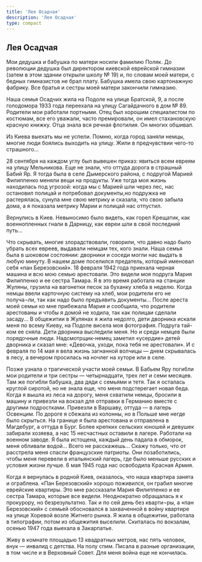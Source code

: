 ```yaml
---
title: 'Лея Осадчая'
description: 'Лея Осадчая'
type: compact
---
```


## Лея Осадчая

Мои дедушка и бабушка по матери носили фамилию Поляк. До революции дедушка был
директором киевской еврейской гимназии (затем в этом здании открыли школу № 19)
и, по словам моей матери, с бедных гимназистов не брал плату. Бабушка имела свою
картонажную фабрику. Все братья и сестры моей матери закончили гимназию.

Наша семья Осадчих жила на Подоле на улице Братской, 9, а после голодомора 1933
года переехала на улицу Сагайдачного в дом № 89. Родители мои работали портными.
Отец был хорошим специалистом по костюмам, все его уважали, часто премировали,
он имел стахановскую красную книжку. Отца знала вся речная флотилия. Он многих
обшивал.

Из Киева выехать мы не успели. Помню, когда город заняли немцы, многие люди
боялись выходить на улицу. Жили в предчувствии чего-то страшного...

28 сентября на каждом углу был вывешен приказ: явиться всем евреям на улицу
Мельникова. Еще не знали, что оттуда дорога в страшный Бабий Яр. Я тогда была в
селе Дымерского района, с подругой Марией Филиппенко меняли вещи на продукты.
Уже тогда моя жизнь находилась под угрозой: когда мы с Марией шли через лес, нас
остановил полицай и потребовал документы,но подружка не растерялась, сунула мне
свою метрику и сказала, что свою забыла дома, а я показала метрику Марии и
полицай нас отпустил.

Вернулись в Киев. Невыносимо было видеть, как горел Крещатик, как военнопленных
гнали в Дарницу, как евреи шли в свой последний путь...

Что скрывать, многие злорадствовали, говорили, что давно надо было убрать всех
евреев, выдавали немцам тех, кого знали. Наша семья была в шоковом состоянии:
дворники и соседи могли нас выдать в любую минуту. В нашем доме поселился
предатель, который именовал себя «пан Березовский». 18 февраля 1942 года
приехала черная машина и всю мою семью арестовали. Это видели моя подруга Мария
Филиппенко и ее сестра Тамара. Я в это время работала на станции Жуляны, грузила
на вагонетки песок за буханку хлеба в неделю. Когда немцы ввели карточную
систему на хлеб, мои родители его не получа¬ли, так как надо было предъявить
документы... После ареста моей семьи ко мне прибежала Мария и сообщила, что
родители арестованы и чтобы я домой не ходила, так как полицаи сделали засаду...
В общежитии в Жулянах я жила недолго, дети дворника искали меня по всему Киеву,
на Подоле висела моя фотография. Подруга тай-ком ее сняла. Дети дворника
выследили меня. Но и среди немцев были порядочные люди. Надсмотрщик-немец
заметил «усердие» детей дворника и сказал мне: «Девочка, уходи, пока тебя не
арестовали». И с февраля по 14 мая я вела жизнь загнанной волчицы — днем
скрывалась в лесу, а вечером просилась на ночлег на хуторе или в селе.

Позже узнала о трагической участи моей семьи. В Бабьем Яру погибли мои родители
и три сестры — четырнадцати, трех лет и семи месяцев. Там же погибли бабушка,
два дяди с семьями и тетя. Так я осталась круглой сиротой, но не знала еще, что
меня подстерегает новая беда. Когда я вышла из леса на дорогу, меня схватили
немцы, бросили в машину и привезли на вокзал для отправки в Германию вместе с
другими подростками. Привезли в Варшаву, оттуда — в лагерь Освенцим. По дороге я
сбежала из колонны, но в Польше мне негде было скрыться. На границе я была
арестована и отправлена в Магдебург, а оттуда в Бург. Более крепких сельских
юношей и девушек забирали хозяева, а нас 15 несчастных оставили в лагере.
Работали на военном заводе. Я была истощена, каждый день падала в обморок, меня
обливали водой... Всего не расскажешь... Скажу только, что от расстрела меня
спасли французские патриоты. Они позаботились, чтобы меня перевели в итальянский
лагерь, где было меньше русских и условия жизни лучше. 6 мая 1945 года нас
освободила Красная Армия.

Когда я вернулась в родной Киев, оказалось, что наша квартира занята и
ограблена. «Пан Березовский» хорошо поживился, он грабил многие еврейские
квартиры. Это мне рассказали Мария Филиппенко и ее сестра Тамара, которые все
видели. Неоднократно обращалась я к прокурору, но безрезультатно. Так и по сей
день без кварти¬ры, а «пан Березовский» с семьей обосновался в захваченной в
войну квартире на улице Хоревой возле Житнего рынка. Я жила в общежитии,
работала в типографии, потом из общежития выселили. Скиталась по вокзалам,
осенью 1947 года выехала в Закарпатье.

Живу в комнате площадью 13 квадратных метров, нас пять человек, внук — инвалид с
детства. На полу спим. Писала в разные организации, в том числе и в Верховный
Совет. Для меня война еще не кончилась.
